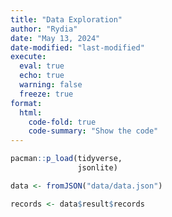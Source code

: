 ```yaml
---
title: "Data Exploration"
author: "Rydia"
date: "May 13, 2024"
date-modified: "last-modified"
execute:
  eval: true
  echo: true
  warning: false
  freeze: true
format: 
  html:
    code-fold: true
    code-summary: "Show the code"
---
```


```r
pacman::p_load(tidyverse,
               jsonlite)
```


```r
data <- fromJSON("data/data.json")
```

```r
records <- data$result$records
```


